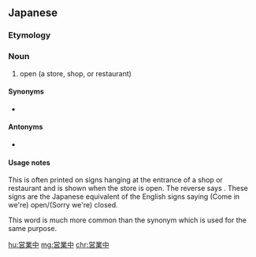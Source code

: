 ==Japanese==
{{ja-kanjitab|えい|ぎょう|ちゅう|yomi=on}}

===Etymology===
{{suffix|営業|中|lang=ja|t1=sales|t2=in the process of|sort=えいぎょうちゅう}}

===Noun===
{{ja-noun|えいぎょうちゅう}}

# open (a store, shop, or restaurant)

====Synonyms====
* {{l|ja|商い中}}

====Antonyms====
* {{l|ja|準備中}}

====Usage notes====
This is often printed on signs hanging at the entrance of a shop or restaurant and is shown when the store is open. The reverse says {{l|ja|準備中}}. These signs are the Japanese equivalent of the English signs saying (Come in we're) open/(Sorry we're) closed.

This word is much more common than the synonym {{l|ja|商い中}} which is used for the same purpose.

[[hu:営業中]]
[[mg:営業中]]
[[chr:営業中]]